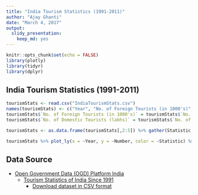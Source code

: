 ```yaml
---
title: "India Tourism Statistics (1991-2011)"
author: "Ajay Ghanti"
date: "March 4, 2017"
output: 
  slidy_presentation: 
    keep_md: yes
---
```


```r
knitr::opts_chunk$set(echo = FALSE)
library(plotly)
library(tidyr)
library(dplyr)
```

## India Tourism Statistics (1991-2011)

```r
tourismStats <- read.csv("IndiaTourismStats.csv")
names(tourismStats) <- c("Year", "No. of Foreign Tourists (in 1000's)", "FX (Rs. Crores)", "FX (USD Millions)", "No. of Domestic Tourists (lakhs)")
tourismStats$`No. of Foreign Tourists (in 1000's)` = tourismStats$`No. of Foreign Tourists (in 1000's)`/1000
tourismStats$`No. of Domestic Tourists (lakhs)` = tourismStats$`No. of Domestic Tourists (lakhs)`/100000

tourismStats <- as.data.frame(tourismStats[,2:5]) %>% gather(Statistic, Number) %>% mutate(Year = rep(1991:2011, 4))

tourismStats %>% plot_ly(x = ~Year, y = ~Number, color = ~Statistic) %>% add_lines()
```

## Data Source

- [Open Government Data (OGD) Platform India](https://data.gov.in)
    + [Tourism Statistics of India Since 1991](https://data.gov.in/catalog/tourism-statistics-india)
        + [Download dataset in CSV format](https://data.gov.in/node/92148/datastore/export/csv)
